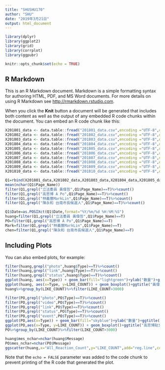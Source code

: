 ```yaml
---
title: "SHUSHU170"
author: "SHU"
date: "2019年3月21日"
output: html_document
---
```

```r
library(dplyr)
library(ggplot2)
library(grid)
library(corrplot)
library(ggpubr)
```

```r
knitr::opts_chunk$set(echo = TRUE)
```

## R Markdown

This is an R Markdown document. Markdown is a simple formatting syntax for authoring HTML, PDF, and MS Word documents. For more details on using R Markdown see <http://rmarkdown.rstudio.com>.

When you click the **Knit** button a document will be generated that includes both content as well as the output of any embedded R code chunks within the document. You can embed an R code chunk like this:

```r
X201801_data <- data.table::fread("201801_data.csv",encoding ="UTF-8",data.table = F )
X201802_data <- data.table::fread("201802_data.csv",encoding ="UTF-8",data.table = F )
X201803_data <- data.table::fread("201803_data.csv",encoding ="UTF-8",data.table = F )
X201804_data <- data.table::fread("201804_data.csv",encoding ="UTF-8",data.table = F )
X201805_data <- data.table::fread("201805_data.csv",encoding ="UTF-8",data.table = F )
X201806_data <- data.table::fread("201806_data.csv",encoding ="UTF-8",data.table = F )
X201807_data <- data.table::fread("201807_data.csv",encoding ="UTF-8",data.table = F )
X201808_data <- data.table::fread("201808_data.csv",encoding ="UTF-8",data.table = F )
X201809_data <- data.table::fread("201809_data.csv",encoding ="UTF-8",data.table = F )
X201810_data <- data.table::fread("201810_data.csv",encoding ="UTF-8",data.table = F )
```

```r
Q1=rbind(X201801_data,X201802_data,X201803_data,X201804_data,X201805_data)
mean(nchar(Q1$Page_Name))
filter(Q1,grepl("立法委員 黃偉哲",Q1$Page_Name)==T)%>%count()
filter(Q1,grepl("高思博 A Po",Q1$Page_Name)==T)%>%count()
filter(Q1,grepl("林義豐MarkLin",Q1$Page_Name)==T)%>%count()
filter(Q1,grepl("陳永和 台南市長候選人",Q1$Page_Name)==T)%>%count()

Q1$Date=as.POSIXct(Q1$Date,format="%Y/%m/%d %H:%M:%S")
huang=filter(Q1,grepl("立法委員 黃偉哲",Q1$Page_Name)==T)
PO=filter(Q1,grepl("高思博 A Po",Q1$Page_Name)==T)
Mark=filter(Q1,grepl("林義豐MarkLin",Q1$Page_Name)==T)
chen=filter(Q1,grepl("陳永和 台南市長候選人",Q1$Page_Name)==T)
```

## Including Plots

You can also embed plots, for example:
```r
filter(huang,grepl("photo",huang$Type)==T)%>%count()
filter(huang,grepl("link",huang$Type)==T)%>%count()
filter(huang,grepl("status",huang$Type)==T)%>%count()
ggplot(huang, aes(x=Type)) + geom_bar(fill="lightgreen")+ylab("數量")+ggtitle("黃偉哲2018年1-5月貼文類型")
ggplot(huang, aes(x=Type, y=LIKE_COUNT)) + geom_boxplot()+ggtitle("黃偉哲貼文類型與按讚分析")
huang%>%group_by(LIKE_COUNT)%>%filter(LIKE_COUNT>3000)
```

```r
filter(PO,grepl("photo",PO$Type)==T)%>%count()
filter(PO,grepl("video",PO$Type)==T)%>%count()
filter(PO,grepl("link",PO$Type)==T)%>%count()
filter(PO,grepl("status",PO$Type)==T)%>%count()
filter(PO,grepl("event",PO$Type)==T)%>%count()
ggplot(PO,aes(x=Type)) + geom_bar(fill="skyblue")+ylab("數量")+ggtitle("高思博2018年1-5月貼文類型")
ggplot(PO,aes(x=Type, y=LIKE_COUNT)) + geom_boxplot()+ggtitle("高思博貼文類型與按讚分析")
PO%>%group_by(LIKE_COUNT)%>%filter(LIKE_COUNT>3000)
```


```r
huang$mes_nchar=nchar(huang$Message)
PO$mes_nchar=nchar(PO$Message)
ggscatter(huang,x="All_Reaction_Count",y="LIKE_COUNT",add="reg.line",conf.int = TRUE,cor.coef=TRUE,cor.method="pearson")
```


Note that the `echo = FALSE` parameter was added to the code chunk to prevent printing of the R code that generated the plot.
